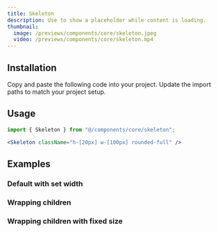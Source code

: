 ```yaml
---
title: Skeleton
description: Use to show a placeholder while content is loading.
thumbnail:
  image: /previews/components/core/skeleton.jpeg
  video: /previews/components/core/skeleton.mp4
---
```


<ComponentPreview name="demos/components/core/skeleton/default" />

## Installation

<Steps>
  <Step>Copy and paste the following code into your project.</Step>
  <ComponentSource name="components/core/default/skeleton" />
  <Step>Update the import paths to match your project setup.</Step>
</Steps>

## Usage

```jsx
import { Skeleton } from "@/components/core/skeleton";
```

```jsx
<Skeleton className="h-[20px] w-[100px] rounded-full" />
```

## Examples

### Default with set width

<ComponentPreview name="demos/components/core/skeleton/default-with-set-width" />

### Wrapping children

<ComponentPreview name="demos/components/core/skeleton/wrapping-children" />

### Wrapping children with fixed size

<ComponentPreview name="demos/components/core/skeleton/wrapping-children-with-fixed-size" />
